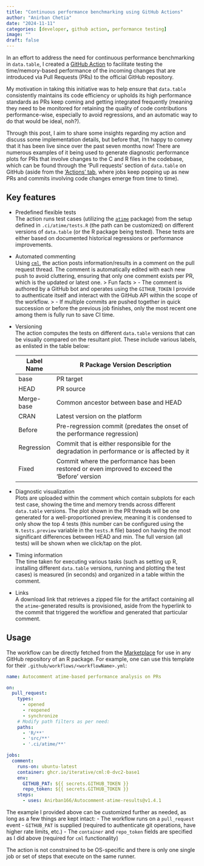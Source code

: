 ```yaml
---
title: "Continuous performance benchmarking using GitHub Actions"
author: "Anirban Chetia"
date: "2024-11-11"
categories: [developer, github action, performance testing]
image: ""
draft: false
---
```


In an effort to address the need for continuous performance benchmarking in `data.table`, I created a [GitHub Action](https://github.com/Anirban166/Autocomment-atime-results/blob/main/action.yml) to facilitate testing the time/memory-based performance of the incoming changes that are introduced via Pull Requests (PRs) to the official GitHub repository.

My motivation in taking this initiative was to help ensure that `data.table` consistently maintains its code efficiency or upholds its high performance standards as PRs keep coming and getting integrated frequently (meaning they need to be monitored for retaining the quality of code contributions performance-wise, especially to avoid regressions, and an automatic way to do that would be ideal, noh?).

Through this post, I aim to share some insights regarding my action and discuss some implementation details, but before that, I'm happy to convey that it has been live since over the past seven months now! There are numerous examples of it being used to generate diagnostic performance plots for PRs that involve changes to the C and R files in the codebase, which can be found through the 'Pull requests' section of `data.table` on GitHub (aside from the ['Actions' tab](https://github.com/Rdatatable/data.table/actions/workflows/performance-tests.yml), where jobs keep popping up as new PRs and commits involving code changes emerge from time to time).

## Key features

- Predefined flexible tests <br>
  The action runs test cases (utilizing the [`atime`](https://github.com/tdhock/atime) package) from the setup defined in `.ci/atime/tests.R` (the path can be customized) on different versions of `data.table` (or the R package being tested). These tests are either based on documented historical regressions or performance improvements.

- Automated commenting <br>
  Using [`cml`](https://github.com/iterative/cml), the action posts information/results in a comment on the pull request thread. The comment is automatically edited with each new push to avoid cluttering, ensuring that only one comment exists per PR, which is the updated or latest one. 
  > Fun facts
  > - The comment is authored by a GitHub bot and operates using the `GITHUB_TOKEN` I provide to authenticate itself and interact with the GitHub API within the scope of the workflow.
  > - If multiple commits are pushed together in quick succession or before the previous job finishes, only the most recent one among them is fully run to save CI time.

- Versioning <br>
  The action computes the tests on different `data.table` versions that can be visually compared on the resultant plot. These include various labels, as enlisted in the table below:

  | Label Name | R Package Version Description                                                                  |
  |------------|------------------------------------------------------------------------------------------------|
  | base       | PR target                                                                                      |
  | HEAD       | PR source                                                                                      |
  | Merge-base | Common ancestor between base and HEAD                                                          |
  | CRAN       | Latest version on the platform                                                                 |
  | Before     | Pre-regression commit (predates the onset of the performance regression)                       |
  | Regression | Commit that is either responsible for the degradation in performance or is affected by it      |
  | Fixed      | Commit where the performance has been restored or even improved to exceed the 'Before' version |

- Diagnostic visualization <br>
  Plots are uploaded within the comment which contain subplots for each test case, showing the time and memory trends across different `data.table` versions. The plot shown in the PR threads will be one generated for a well-proportioned preview, meaning it is condensed to only show the top 4 tests (this number can be configured using the `N.tests.preview` variable in the `tests.R` file) based on having the most significant differences between HEAD and min. The full version (all tests) will be shown when we click/tap on the plot.

- Timing information <br>
  The time taken for executing various tasks (such as setting up R, installing different `data.table` versions, running and plotting the test cases) is measured (in seconds) and organized in a table within the comment.

- Links <br>
  A download link that retrieves a zipped file for the artifact containing all the `atime`-generated results is provisioned, aside from the hyperlink to the commit that triggered the workflow and generated that particular comment.

## Usage

The workflow can be directly fetched from the [Marketplace](https://github.com/marketplace/actions/autocomment-atime-results) for use in any GitHub repository of an R package. For example, one can use this template for their `.github/workflows/<workflowName>.yml`:

```yml
name: Autocomment atime-based performance analysis on PRs

on:
  pull_request:
    types:
      - opened
      - reopened
      - synchronize
    # Modify path filters as per need:
    paths:
      - 'R/**'
      - 'src/**'
      - '.ci/atime/**'

jobs:
  comment:
    runs-on: ubuntu-latest
    container: ghcr.io/iterative/cml:0-dvc2-base1
    env:
      GITHUB_PAT: ${{ secrets.GITHUB_TOKEN }}
      repo_token: ${{ secrets.GITHUB_TOKEN }}
    steps:
      - uses: Anirban166/Autocomment-atime-results@v1.4.1
```
The example I provided above can be customized further as needed, as long as a few things are kept intact:
- The workflow runs on a `pull_request` event
- `GITHUB_PAT` is supplied (required to authenticate git operations, have higher rate limits, etc.)
- The `container` and `repo_token` fields are specified as I did above (required for `cml` functionality)

::: callout-note
The action is not constrained to be OS-specific and there is only one single job or set of steps that execute on the same runner.
:::

